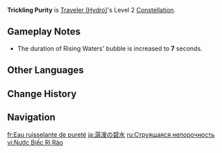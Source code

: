 {{Constellation Infobox
|image         = Constellation Trickling Purity.png
|character     = Traveler (Hydro)
|level         = 2
|description   = The Movement SPD of Rising Waters' bubble will be decreased by 30%, and its duration increased by 3s.
|scale_att1    = 
|utility1      = Duration Increase
}}
'''Trickling Purity''' is [[Traveler (Hydro)]]'s Level 2 [[Constellation]].

==Gameplay Notes==
* The duration of Rising Waters' bubble is increased to '''7''' seconds.

==Other Languages==
{{Other Languages
|en      = Trickling Purity
|zhs     = 潺涓的碧水
|zhs_rm  = Chánjuān de Bìshuǐ
|zht     = 潺涓的碧水
|zht_rm  = Chánjuān de Bìshuǐ
|zh_tl   = Trickling Clear Water
|ja      = 潺湲の碧水
|ja_rm   = Senkan no Hekisui
|ja_tl   = Murmuring Blue Water
|ko      = 흐르는 푸른물
|ko_rm   = 
|ko_tl   = 
|es      = Arroyos borboteantes
|es_tl   = Bubbling Streams
|fr      = Eau ruisselante de pureté
|fr_tl   = Trickling Water of Purity
|ru      = Струящаяся непорочность
|ru_tl   = Flowing Purity
|th      = Trickling Purity
|vi      = Nước Biếc Rì Rào
|vi_tl   = 
|de      = Rieselndes Wasser
|de_tl   = Trickling Water
|id      = Trickling Purity
|pt      = Pureza Fluente
|pt_tl   = 
|tr      = Süzülen Saflık
|tr_tl   = Strained Purity
|it      = Stilla di purezza
|it_tl   = 
}}

==Change History==
{{Change History|4.0}}

==Navigation==
{{Talent Navbox|Traveler (Hydro)}}

[[fr:Eau ruisselante de pureté]]
[[ja:潺湲の碧水]]
[[ru:Струящаяся непорочность]]
[[vi:Nước Biếc Rì Rào]]